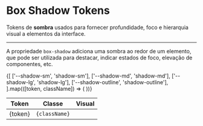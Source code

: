 
<Meta title="Effects/Box Shadow" />

# Box Shadow Tokens

Tokens de **sombra** usados para fornecer profundidade, foco e hierarquia visual a elementos da interface.

---

A propriedade `box-shadow` adiciona uma sombra ao redor de um elemento, que pode ser utilizada para destacar, indicar estados de foco, elevação de componentes, etc.


<table style={{ width: "100%", borderCollapse: "collapse" }}>
  <thead>
    <tr style={{ backgroundColor: "#f3f4f6", textAlign: "left" }}>
      <th style={{ padding: "0.5rem", border: "1px solid #e5e7eb" }}>Token</th>
      <th style={{ padding: "0.5rem", border: "1px solid #e5e7eb" }}>Classe</th>
      <th style={{ padding: "0.5rem", border: "1px solid #e5e7eb" }}>Visual</th>
    </tr>
  </thead>
  <tbody>
    {[
      ['--shadow-sm', 'shadow-sm'],
      ['--shadow-md', 'shadow-md'],
      ['--shadow-lg', 'shadow-lg'],
      ['--shadow-outline', 'shadow-outline'],
    ].map(([token, className]) => (
      <tr key={token}>
        <td style={{ padding: "0.5rem", border: "1px solid #e5e7eb", fontFamily: "monospace" }}>
          {token}
        </td>
        <td style={{ padding: "0.5rem", border: "1px solid #e5e7eb" }}>
          <code>{className}</code>
        </td>
        <td style={{ padding: "0.5rem", border: "1px solid #e5e7eb" }}>
          <div className={`rounded bg-white ${className}`} style={{ width: '30px', height: '30px' }} />
        </td>
      </tr>
    ))}
  </tbody>
</table>
